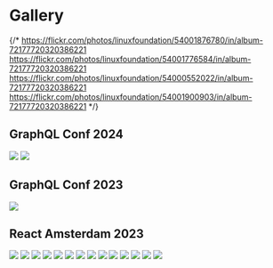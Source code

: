 # Gallery

{/*
https://flickr.com/photos/linuxfoundation/54001876780/in/album-72177720320386221
https://flickr.com/photos/linuxfoundation/54001776584/in/album-72177720320386221
https://flickr.com/photos/linuxfoundation/54000552022/in/album-72177720320386221
https://flickr.com/photos/linuxfoundation/54001900903/in/album-72177720320386221
*/}

## GraphQL Conf 2024

![](./graphql-conf-2024-1.jpg)
![](./graphql-conf-2024-2.jpg)

## GraphQL Conf 2023

![](./graphql-conf-2023.webp)

## React Amsterdam 2023

![](./amsterdam-01.jpeg)
![](./amsterdam-02.jpeg)
![](./amsterdam-03.jpeg)
![](./amsterdam-04.jpeg)
![](./amsterdam-05.jpeg)
![](./amsterdam-06.jpeg)
![](./amsterdam-07.jpeg)
![](./amsterdam-08.jpeg)
![](./amsterdam-09.jpeg)
![](./amsterdam-10.jpeg)
![](./amsterdam-11.jpeg)
![](./amsterdam-12.jpeg)
![](./amsterdam-13.jpg)
![](./amsterdam-14.jpg)
